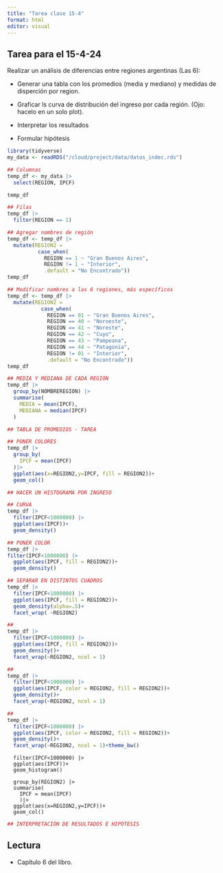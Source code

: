 ```yaml
---
title: "Tarea clase 15-4"
format: html
editor: visual
---
```


## Tarea para el 15-4-24

Realizar un análisis de diferencias entre regiones argentinas (Las 6):

-   Generar una tabla con los promedios (media y mediano) y medidas de disperción por region.

-   Graficar ls curva de distribución del ingreso por cada región. (Ojo: hacelo en un solo plot).

-   Interpretar los resultados

-   Formular hipótesis

```r
library(tidyverse)
my_data <- readRDS("/cloud/project/data/datos_indec.rds")
```

```r
## Columnas
temp_df <- my_data |> 
  select(REGION, IPCF)
```

```r
temp_df
```

```r
## Filas
temp_df |> 
  filter(REGION == 1)
```

```r
## Agregar nombres de región
temp_df <- temp_df |>
  mutate(REGION2 =
          case_when(
            REGION == 1 ~ "Gran Buenos Aires",
            REGION != 1 ~ "Interior",
            .default = "No Encontrado"))
temp_df
```

```r
## Modificar nombres a las 6 regiones, más específicos
temp_df <- temp_df |>
  mutate(REGION2 =
           case_when(
             REGION == 01 ~ "Gran Buenos Aires",
             REGION == 40 ~ "Noroeste",
             REGION == 41 ~ "Noreste",
             REGION == 42 ~ "Cuyo",
             REGION == 43 ~ "Pampeana",
             REGION == 44 ~ "Patagonia",
             REGION != 01 ~ "Interior",
             .default = "No Encontrado"))
temp_df
```

```r
## MEDIA Y MEDIANA DE CADA REGIÓN
temp_df |>
  group_by(NOMBREREGION) |>
  summarise(
    MEDIA = mean(IPCF),
    MEDIANA = median(IPCF)
  )
```

```r
## TABLA DE PROMEDIOS - TAREA 
```

```r
## PONER COLORES
temp_df |>
  group_by(
    IPCF = mean(IPCF)
  )|>
  ggplot(aes(x=REGION2,y=IPCF, fill = REGION2))+
  geom_col()
```

```r
## HACER UN HISTOGRAMA POR INGRESO
```

```r
## CURVA
temp_df |>
  filter(IPCF<1000000) |>
  ggplot(aes(IPCF))+
  geom_density()
```

```r
## PONER COLOR
temp_df |>
filter(IPCF<1000000) |>
  ggplot(aes(IPCF, fill = REGION2))+
  geom_density()
```

```r
## SEPARAR EN DISTINTOS CUADROS
temp_df |>
  filter(IPCF<1000000) |>
  ggplot(aes(IPCF, fill = REGION2))+
  geom_density(alpha=.5)+
  facet_wrap( ~REGION2)
```

```r
##
temp_df |> 
  filter(IPCF<1000000) |>
  ggplot(aes(IPCF, fill = REGION2))+
  geom_density()+
  facet_wrap(~REGION2, ncol = 1)
```

```r
##
temp_df |> 
  filter(IPCF<1000000) |>
  ggplot(aes(IPCF, color = REGION2, fill = REGION2))+
  geom_density()+
  facet_wrap(~REGION2, ncol = 1)
```

```r
##
temp_df |> 
  filter(IPCF<1000000) |>
  ggplot(aes(IPCF, color = REGION2, fill = REGION2))+
  geom_density()+
  facet_wrap(~REGION2, ncol = 1)+theme_bw()
```

```temp_df
  filter(IPCF<1000000) |>
  ggplot(aes(IPCF))+
  geom_histogram()
```

```temp_df
  group_by(REGION2) |>
  summarise(
    IPCF = mean(IPCF)
    )|>
  ggplot(aes(x=REGION2,y=IPCF))+
  geom_col()
```

```r
## INTERPRETACIÓN DE RESULTADOS E HIPÓTESIS
```

## Lectura

-   Capítulo 6 del libro.
